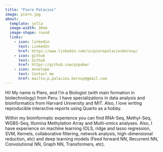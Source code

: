 ```yaml
---
title: "Piero Palacios"
image: piero.jpg
about: 
  template: jolla
  image-width: 20em
  image-shape: round
  links: 
    - icon: linkedin
      text: LinkedIn
      href: https://www.linkedin.com/in/pieropalaciosbernuy/
    - icon: github
      text: Github
      href: https://github.com/pipaber
    - icon: envelope
      text: Contact me
      href: mailto:p.palacios.bernuy@gmail.com
---
```


Hi! My name is Piero, and I’m a Biologist (with main formation in biotechnology) from Peru. I have specializations in data analysis and bioinformatics from Harvard University and MIT. Also, I love writing reproducible interactive reports using Quarto as a hobby.

Within my bioinformatic experience you can find RNA-Seq, Methyl-Seq, WGBS-Seq, Illumina Methylation Array and Multi-omics analyses. Also, I have experience on machine learning (OLS, ridge and lasso regression, SVM, Kernels, collaborative filtering, network analysis, high-dimensional reduction, etc) and deep learning models (Feed forward NN, Recurrent NN, Convolutional NN, Graph NN, Transformers, etc).